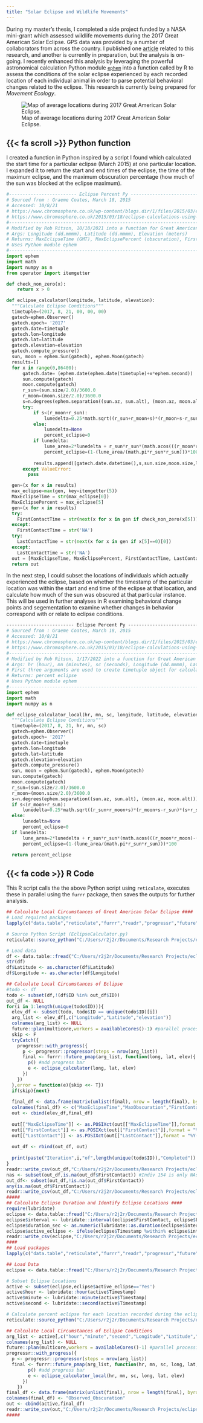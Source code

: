 ```yaml
---
title: "Solar Eclipse and Wildlife Movements"
---
```

During my master's thesis, I completed a side project funded by a NASA mini-grant which assessed wildlife movements during the 2017 Great American Solar Eclipse. GPS data was provided by a number of collaborators from across the country. I published one [article](https://www.mdpi.com/2076-2615/9/2/59/htm) related to this research, and another is currently in preparation, but the analysis is on-going. I recently enhanced this analysis by leveraging the powerful astronomical calculation Python module [`ephem`](https://pypi.org/project/ephem/) into a function called by R to assess the conditions of the solar eclipse experienced by each recorded location of each individual animal in order to parse potential behavioral changes related to the eclipse. This research is currently being prepared for *Movement Ecology*.

![Map of average locations during 2017 Great American Solar Eclipse.](_images/SolarEclipseMap_Final.jpg){width=800,height=670}


## {{< fa scroll >}} Python function
I created a function in Python inspired by a script I found which calculated the start time for a particular eclipse (March 2015) at one particular location. I expanded it to return the start and end times of the eclipse, the time of the maximum eclipse, and the maximum obscuration percentage (how much of the sun was blocked at the eclipse maximum).

```python
#------------------------- Eclipse Percent Py ------------------------------------------#
# Sourced from : Graeme Coates, March 18, 2015
# Accessed: 10/8/21
# https://www.chromosphere.co.uk/wp-content/blogs.dir/1/files/2015/03/eclipse_percent.py
# https://www.chromosphere.co.uk/2015/03/18/eclipse-calculations-using-python/
#---------------------------------------------------------------------------------------#
# Modified by Rob Ritson, 10/18/2021 into a function for Great American Solar Eclipse
# Args: Longitude (dd.mmmm), Latitude (dd.mmmm), Elevation (meters)
# Returns: MaxEclipseTime (GMT), MaxEclipsePercent (obscuration), FirstContactTime, LastContactTime
# Uses Python module ephem
#---------------------------------------------------------------------------------------#
import ephem
import math
import numpy as n
from operator import itemgetter

def check_non_zero(x):
    return x > 0

def eclipse_calculator(longitude, latitude, elevation):
  """Calculate Eclipse Conditions"""
  timetuple=(2017, 8, 21, 00, 00, 00)
  gatech=ephem.Observer()
  gatech.epoch= '2017'
  gatech.date=timetuple
  gatech.lon=longitude
  gatech.lat=latitude
  gatech.elevation=elevation
  gatech.compute_pressure()
  sun, moon = ephem.Sun(gatech), ephem.Moon(gatech)
  results=[]
  for x in range(0,86400):
      gatech.date= (ephem.date(ephem.date(timetuple)+x*ephem.second))
      sun.compute(gatech)
      moon.compute(gatech)
      r_sun=(sun.size/2.0)/3600.0
      r_moon=(moon.size/2.0)/3600.0
      s=n.degrees(ephem.separation((sun.az, sun.alt), (moon.az, moon.alt)))
      try:
          if s<(r_moon+r_sun):
              lunedelta=0.25*math.sqrt((r_sun+r_moon+s)*(r_moon+s-r_sun)*(s+r_sun-r_moon)*(r_sun+r_moon-s))
          else: 
              lunedelta=None
              percent_eclipse=0
          if lunedelta: 
              lune_area=2*lunedelta + r_sun*r_sun*(math.acos(((r_moon*r_moon)-(r_sun*r_sun)-(s*s))/(2*r_sun*s))) - r_moon*r_moon*(math.acos(((r_moon*r_moon)+(s*s)-(r_sun*r_sun))/(2*r_moon*s)))
              percent_eclipse=(1-(lune_area/(math.pi*r_sun*r_sun)))*100 
          
          results.append([gatech.date.datetime(),s,sun.size,moon.size,lune_area if lunedelta else 0, percent_eclipse]) 
      except ValueError:
        pass

  gen=(x for x in results) 
  max_eclipse=max(gen, key=itemgetter(5))
  MaxEclipseTime = str(max_eclipse[0])
  MaxEclipsePercent = max_eclipse[5]
  gen=(x for x in results) 
  try:
    FirstContactTime = str(next(x for x in gen if check_non_zero(x[5]))[0]) 
  except:
    FirstContactTime = str('NA') 
  try:
    LastContactTime = str(next(x for x in gen if x[5]==0)[0]) 
  except: 
    LastContactTime = str('NA')
  out = [MaxEclipseTime, MaxEclipsePercent, FirstContactTime, LastContactTime]
  return out

```


In the next step, I could subset the locations of individuals which actually experienced the eclipse, based on whether the timestamp of the particular location was within the start and end time of the eclipse at that location, and calculate how much of the sun was obscured at that particular instance. This will be used in further analyses in R examining behavioral change points and segementation to examine whether changes in behavior correspond with or relate to eclipse conditions.

```python
------------------------- Eclipse Percent Py ------------------------------------------#
# Sourced from : Graeme Coates, March 18, 2015
# Accessed: 10/8/21
# https://www.chromosphere.co.uk/wp-content/blogs.dir/1/files/2015/03/eclipse_percent.py
# https://www.chromosphere.co.uk/2015/03/18/eclipse-calculations-using-python/
#---------------------------------------------------------------------------------------#
# Modified by Rob Ritson, 1/17/2022 into a function for Great American Solar Eclipse
# Args: hr (hour), mn (minutes), sc (seconds), Longitude (dd.mmmm), Latitude (dd.mmmm), Elevation (meters)
# First three arguments are used to create timetuple object for calculating eclipse circumstances
# Returns: percent eclipse
# Uses Python module ephem
#---------------------------------------------------------------------------------------#
import ephem
import math
import numpy as n

def eclipse_calculator_local(hr, mn, sc, longitude, latitude, elevation):
  """Calculate Eclipse Conditions"""
  timetuple=(2017, 8, 21, hr, mn, sc)
  gatech=ephem.Observer()
  gatech.epoch= '2017'
  gatech.date=timetuple
  gatech.lon=longitude
  gatech.lat=latitude
  gatech.elevation=elevation
  gatech.compute_pressure()
  sun, moon = ephem.Sun(gatech), ephem.Moon(gatech)
  sun.compute(gatech)
  moon.compute(gatech)
  r_sun=(sun.size/2.0)/3600.0
  r_moon=(moon.size/2.0)/3600.0
  s=n.degrees(ephem.separation((sun.az, sun.alt), (moon.az, moon.alt)))
  if s<(r_moon+r_sun):
      lunedelta=0.25*math.sqrt((r_sun+r_moon+s)*(r_moon+s-r_sun)*(s+r_sun-r_moon)*(r_sun+r_moon-s))
  else:
      lunedelta=None
      percent_eclipse=0
  if lunedelta: 
      lune_area=2*lunedelta + r_sun*r_sun*(math.acos(((r_moon*r_moon)-(r_sun*r_sun)-(s*s))/(2*r_sun*s))) - r_moon*r_moon*(math.acos(((r_moon*r_moon)+(s*s)-(r_sun*r_sun))/(2*r_moon*s)))
      percent_eclipse=(1-(lune_area/(math.pi*r_sun*r_sun)))*100 

  return percent_eclipse

```


## {{< fa code >}} R Code
This R script calls the the above Python script using `reticulate`, executes these in parallel using the `furrr` package, then saves the outputs for further analysis.

```r
## Calculate Local Circumstances of Great American Solar Eclipse ####
# Load required packages
lapply(c("data.table","reticulate","furrr","readr","progressr","future"),require,character.only=T)

# Source Python Script (EclipseCalculator.py)
reticulate::source_python("C:/Users/r2j2r/Documents/Research Projects/eclipse/EclipseCalculator.py")

# Load data
df <- data.table::fread("C:/Users/r2j2r/Documents/Research Projects/eclipse/GASE_elevation.csv")
str(df)
df$Latitude <- as.character(df$Latitude)
df$Longitude <- as.character(df$Longitude)

## Calculate Local Circumstances of Eclipse
#todo <- df
todo <- subset(df,!(df$ID %in% out_df$ID))
out_df <- NULL
for(i in 1:length(unique(todo$ID))){
  elev_df <- subset(todo, todo$ID == unique(todo$ID)[i])
  arg_list <- elev_df[,c("Longitude","Latitude","elevation")]
  colnames(arg_list) <- NULL
  future::plan(multicore,workers = availableCores()-1) #parallel processing
  skip <- F
  tryCatch({
    progressr::with_progress({
      p <- progressr::progressor(steps = nrow(arg_list))
      final <- furrr::future_pmap(arg_list, function(long, lat, elev){ 
        p() #add progress bar
        e <- eclipse_calculator(long, lat, elev)
      })
    })
  },error = function(e){skip <<- T})
  if(skip){next}
  
  final_df <- data.frame(matrix(unlist(final), nrow = length(final), byrow=TRUE))
  colnames(final_df) <- c("MaxEclipseTime","MaxObscuration","FirstContact","LastContact")
  out <- cbind(elev_df,final_df)
  
  out[["MaxEclipseTime"]] <- as.POSIXct(out[["MaxEclipseTime"]],format = "%Y-%m-%d %H:%M:%OS",tz="GMT")
  out[["FirstContact"]] <- as.POSIXct(out[["FirstContact"]],format = "%Y-%m-%d %H:%M:%OS",tz="GMT")
  out[["LastContact"]] <- as.POSIXct(out[["LastContact"]],format = "%Y-%m-%d %H:%M:%OS",tz="GMT")
  
  out_df <- rbind(out_df, out)
  
  print(paste("Iteration",i,"of",length(unique(todo$ID)),"Completed"))
}
readr::write_csv(out_df,"C:/Users/r2j2r/Documents/Research Projects/eclipse/GASELocalConditions.csv")
nas <- subset(out_df,is.na(out_df$FirstContact)) #Indiv 154 is only NAs (brown pelican)
out_df<- subset(out_df,!is.na(out_df$FirstContact))
any(is.na(out_df$FirstContact))
readr::write_csv(out_df,"C:/Users/r2j2r/Documents/Research Projects/eclipse/GASELocalConditions.csv") #Clean file
#####
## Calculate Eclipse Duration and Identify Eclipse Locations ####
require(lubridate)
eclipse <- data.table::fread("C:/Users/r2j2r/Documents/Research Projects/eclipse/GASELocalConditions.csv")
eclipse$interval <- lubridate::interval(eclipse$FirstContact, eclipse$LastContact)
eclipse$duration_sec <- as.numeric(lubridate::as.duration(eclipse$interval))
eclipse$active_eclipse <- ifelse(eclipse$Timestamp %within% eclipse$interval,'Yes','No')
readr::write_csv(eclipse,"C:/Users/r2j2r/Documents/Research Projects/eclipse/GASELocalConditions.csv")
####
## Load packages
lapply(c("data.table","reticulate","furrr","readr","progressr","future"),require,character.only=T)

## Load Data
eclipse <- data.table::fread("C:/Users/r2j2r/Documents/Research Projects/eclipse/GASELocalConditions.csv")

# Subset Eclipse Locations
active <- subset(eclipse,eclipse$active_eclipse=='Yes')
active$hour <- lubridate::hour(active$Timestamp)
active$minute <- lubridate::minute(active$Timestamp)
active$second <- lubridate::second(active$Timestamp)

# Calculate percent eclipse for each location recorded during the eclipse #
reticulate::source_python("C:/Users/r2j2r/Documents/Research Projects/eclipse/EclipseCalculatorLocalConditions.py")

## Calculate Local Circumstances of Eclipse Conditions
arg_list <- active[,c("hour","minute","second","Longitude","Latitude","elevation")]
colnames(arg_list) <- NULL
future::plan(multicore,workers = availableCores()-1) #parallel processing
progressr::with_progress({
  p <- progressr::progressor(steps = nrow(arg_list))
  final <- furrr::future_pmap(arg_list, function(hr, mn, sc, long, lat, elev){ 
        p() #add progress bar
        e <- eclipse_calculator_local(hr, mn, sc, long, lat, elev)
      })
    })
final_df <- data.frame(matrix(unlist(final), nrow = length(final), byrow=TRUE))
colnames(final_df) <- "Observed_Obscuration"
out <- cbind(active,final_df)
readr::write_csv(out,"C:/Users/r2j2r/Documents/Research Projects/eclipse/GASELocalConditions_Active.csv")
#####
```
